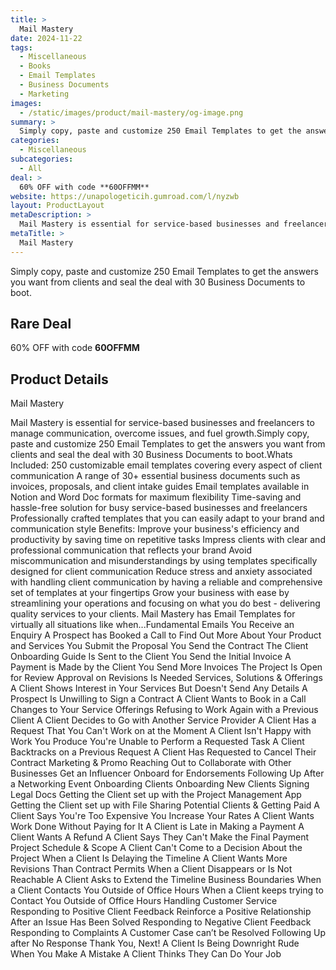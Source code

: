 ```yaml
---
title: >
  Mail Mastery
date: 2024-11-22
tags:
  - Miscellaneous
  - Books
  - Email Templates
  - Business Documents
  - Marketing
images:
  - /static/images/product/mail-mastery/og-image.png
summary: >
  Simply copy, paste and customize 250 Email Templates to get the answers you want from clients and seal the deal with 30 Business Documents to boot.
categories:
  - Miscellaneous
subcategories:
  - All
deal: >
  60% OFF with code **60OFFMM**
website: https://unapologeticih.gumroad.com/l/nyzwb
layout: ProductLayout
metaDescription: >
  Mail Mastery is essential for service-based businesses and freelancers to manage communication, overcome issues, and fuel growth.Simply copy, paste and customize 250 Email Templates to get the answers you want from clients and seal the deal with 30 Business Documents to boot.Whats Included: 250 customizable email templates covering every aspect of client communication A range of 30+ essential business documents such as invoices, proposals, and client intake guides Email templates available in Notion and Word Doc formats for maximum flexibility Time-saving and hassle-free solution for busy service-based businesses and freelancers Professionally crafted templates that you can easily adapt to your brand and communication style Benefits: Improve your business's efficiency and productivity by saving time on repetitive tasks Impress clients with clear and professional communication that reflects your brand Avoid miscommunication and misunderstandings by using templates specifically designed for client communication Reduce stress and anxiety associated with handling client communication by having a reliable and comprehensive set of templates at your fingertips Grow your business with ease by streamlining your operations and focusing on what you do best - delivering quality services to your clients. Mail Mastery has Email Templates for virtually all situations like when...Fundamental Emails You Receive an Enquiry A Prospect has Booked a Call to Find Out More About Your Product and Services You Submit the Proposal You Send the Contract The Client Onboarding Guide Is Sent to the Client You Send the Initial Invoice A Payment is Made by the Client You Send More Invoices The Project Is Open for Review Approval on Revisions Is Needed Services, Solutions &amp; Offerings A Client Shows Interest in Your Services But Doesn't Send Any Details A Prospect Is Unwilling to Sign a Contract A Client Wants to Book in a Call Changes to Your Service Offerings Refusing to Work Again with a Previous Client A Client Decides to Go with Another Service Provider A Client Has a Request That You Can't Work on at the Moment A Client Isn't Happy with Work You Produce You're Unable to Perform a Requested Task A Client Backtracks on a Previous Request A Client Has Requested to Cancel Their Contract Marketing &amp; Promo Reaching Out to Collaborate with Other Businesses Get an Influencer Onboard for Endorsements Following Up After a Networking Event Onboarding Clients Onboarding New Clients Signing Legal Docs Getting the Client set up with the Project Management App Getting the Client set up with File Sharing Potential Clients &amp; Getting Paid A Client Says You're Too Expensive You Increase Your Rates A Client Wants Work Done Without Paying for It A Client is Late in Making a Payment A Client Wants A Refund A Client Says They Can't Make the Final Payment Project Schedule &amp; Scope A Client Can't Come to a Decision About the Project When a Client Is Delaying the Timeline A Client Wants More Revisions Than Contract Permits When a Client Disappears or Is Not Reachable A Client Asks to Extend the Timeline Business Boundaries When a Client Contacts You Outside of Office Hours When a Client keeps trying to Contact You Outside of Office Hours Handling Customer Service Responding to Positive Client Feedback Reinforce a Positive Relationship After an Issue Has Been Solved Responding to Negative Client Feedback Responding to Complaints A Customer Case can’t be Resolved Following Up after No Response Thank You, Next! A Client Is Being Downright Rude When You Make A Mistake A Client Thinks They Can Do Your Job
metaTitle: >
  Mail Mastery
---
```

Simply copy, paste and customize 250 Email Templates to get the answers you want from clients and seal the deal with 30 Business Documents to boot.

## Rare Deal

60% OFF with code **60OFFMM**

## Product Details
Mail Mastery

Mail Mastery is essential for service-based businesses and freelancers to manage communication, overcome issues, and fuel growth.Simply copy, paste and customize 250 Email Templates to get the answers you want from clients and seal the deal with 30 Business Documents to boot.Whats Included: 250 customizable email templates covering every aspect of client communication A range of 30+ essential business documents such as invoices, proposals, and client intake guides Email templates available in Notion and Word Doc formats for maximum flexibility Time-saving and hassle-free solution for busy service-based businesses and freelancers Professionally crafted templates that you can easily adapt to your brand and communication style Benefits: Improve your business's efficiency and productivity by saving time on repetitive tasks Impress clients with clear and professional communication that reflects your brand Avoid miscommunication and misunderstandings by using templates specifically designed for client communication Reduce stress and anxiety associated with handling client communication by having a reliable and comprehensive set of templates at your fingertips Grow your business with ease by streamlining your operations and focusing on what you do best - delivering quality services to your clients. Mail Mastery has Email Templates for virtually all situations like when...Fundamental Emails You Receive an Enquiry A Prospect has Booked a Call to Find Out More About Your Product and Services You Submit the Proposal You Send the Contract The Client Onboarding Guide Is Sent to the Client You Send the Initial Invoice A Payment is Made by the Client You Send More Invoices The Project Is Open for Review Approval on Revisions Is Needed Services, Solutions &amp; Offerings A Client Shows Interest in Your Services But Doesn't Send Any Details A Prospect Is Unwilling to Sign a Contract A Client Wants to Book in a Call Changes to Your Service Offerings Refusing to Work Again with a Previous Client A Client Decides to Go with Another Service Provider A Client Has a Request That You Can't Work on at the Moment A Client Isn't Happy with Work You Produce You're Unable to Perform a Requested Task A Client Backtracks on a Previous Request A Client Has Requested to Cancel Their Contract Marketing &amp; Promo Reaching Out to Collaborate with Other Businesses Get an Influencer Onboard for Endorsements Following Up After a Networking Event Onboarding Clients Onboarding New Clients Signing Legal Docs Getting the Client set up with the Project Management App Getting the Client set up with File Sharing Potential Clients &amp; Getting Paid A Client Says You're Too Expensive You Increase Your Rates A Client Wants Work Done Without Paying for It A Client is Late in Making a Payment A Client Wants A Refund A Client Says They Can't Make the Final Payment Project Schedule &amp; Scope A Client Can't Come to a Decision About the Project When a Client Is Delaying the Timeline A Client Wants More Revisions Than Contract Permits When a Client Disappears or Is Not Reachable A Client Asks to Extend the Timeline Business Boundaries When a Client Contacts You Outside of Office Hours When a Client keeps trying to Contact You Outside of Office Hours Handling Customer Service Responding to Positive Client Feedback Reinforce a Positive Relationship After an Issue Has Been Solved Responding to Negative Client Feedback Responding to Complaints A Customer Case can’t be Resolved Following Up after No Response Thank You, Next! A Client Is Being Downright Rude When You Make A Mistake A Client Thinks They Can Do Your Job
